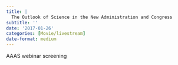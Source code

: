 ```yaml
---
title: |
  The Outlook of Science in the New Administration and Congress
subtitle: ''
date: '2017-01-26'
categories: [Movie/livestream]
date-format: medium 
---
```


AAAS webinar screening

